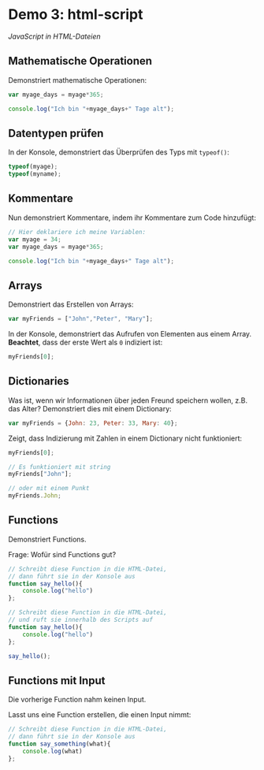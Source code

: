
# Demo 3: html-script {#sec-js-html-script}

*JavaScript in HTML-Dateien*

## Mathematische Operationen

Demonstriert mathematische Operationen:

```js
var myage_days = myage*365;

console.log("Ich bin "+myage_days+" Tage alt");
```

## Datentypen prüfen

In der Konsole, demonstriert das Überprüfen des Typs mit `typeof()`:

```js
typeof(myage);
typeof(myname);
```

## Kommentare

Nun demonstriert Kommentare, indem ihr Kommentare zum Code hinzufügt:

```js
// Hier deklariere ich meine Variablen:
var myage = 34;
var myage_days = myage*365;

console.log("Ich bin "+myage_days+" Tage alt");
```

## Arrays

Demonstriert das Erstellen von Arrays:

```js
var myFriends = ["John","Peter", "Mary"];
```

In der Konsole, demonstriert das Aufrufen von Elementen aus einem Array.
**Beachtet**, dass der erste Wert als `0` indiziert ist:

```js
myFriends[0];
```

## Dictionaries

Was ist, wenn wir Informationen über jeden Freund speichern wollen, z.B. das Alter?
Demonstriert dies mit einem Dictionary:

```js
var myFriends = {John: 23, Peter: 33, Mary: 40};
```

Zeigt, dass Indizierung mit Zahlen in einem Dictionary nicht funktioniert:
```js
myFriends[0];

// Es funktioniert mit string
myFriends["John"];

// oder mit einem Punkt
myFriends.John;
```

## Functions

Demonstriert Functions.

Frage: Wofür sind Functions gut?

```js
// Schreibt diese Function in die HTML-Datei,
// dann führt sie in der Konsole aus
function say_hello(){
    console.log("hello")
};
```

```js
// Schreibt diese Function in die HTML-Datei,
// und ruft sie innerhalb des Scripts auf
function say_hello(){
    console.log("hello")
};

say_hello();
```

## Functions mit Input

Die vorherige Function nahm keinen Input.

Lasst uns eine Function erstellen, die einen Input nimmt:

```js
// Schreibt diese Function in die HTML-Datei,
// dann führt sie in der Konsole aus
function say_something(what){
    console.log(what)
};
```


